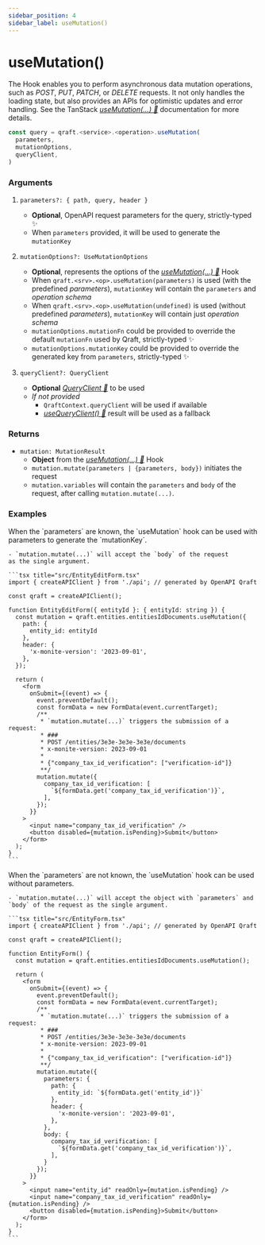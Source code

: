```yaml
---
sidebar_position: 4
sidebar_label: useMutation()
---
```



# useMutation()

The Hook enables you to perform asynchronous data mutation operations, such as _POST_, _PUT_, _PATCH_, or _DELETE_ requests.
It not only handles the loading state, but also provides an APIs for optimistic updates and error handling.
See the TanStack [_useMutation(...) 🌴_](https://tanstack.com/query/latest/docs/framework/react/reference/useMutation)
documentation for more details.

```ts
const query = qraft.<service>.<operation>.useMutation(
  parameters,
  mutationOptions,
  queryClient,
)
```

### Arguments

1. `parameters?: { path, query, header }`
   - **Optional**, OpenAPI request parameters for the query, strictly-typed ✨
   - When `parameters` provided, it will be used to generate the `mutationKey`

2. `mutationOptions?: UseMutationOptions`
   - **Optional**, represents the options of the [_useMutation(...) 🌴_](https://tanstack.com/query/latest/docs/framework/react/reference/useMutation) Hook
   - When `qraft.<srv>.<op>.useMutation(parameters)` is used (with the predefined _parameters_), `mutationKey` will contain the `parameters` and _operation schema_
   - When `qraft.<srv>.<op>.useMutation(undefined)` is used (without predefined _parameters_), `mutationKey` will contain just _operation schema_
   - `mutationOptions.mutationFn` could be provided to override the default `mutationFn` used by Qraft, strictly-typed ✨
   - `mutationOptions.mutationKey` could be provided to override the generated key from `parameters`, strictly-typed ✨

3. `queryClient?: QueryClient`
   - **Optional** [_QueryClient 🌴_](https://tanstack.com/query/latest/docs/reference/QueryClient) to be used
   - _If not provided_
     - `QraftContext.queryClient` will be used if available
     - [_useQueryClient() 🌴_](https://tanstack.com/query/latest/docs/framework/react/reference/useQueryClient)
       result will be used as a fallback

### Returns
- `mutation: MutationResult`
  - **Object** from the [_useMutation(...) 🌴_](https://tanstack.com/query/latest/docs/framework/react/reference/useMutation) Hook
  - `mutation.mutate(parameters | {parameters, body})` initiates the request
  - `mutation.variables` will contain the `parameters` and `body` of the request,
    after calling `mutation.mutate(...)`.

### Examples

<Tabs>
  <TabItem value="with-known-parameters" label="With parameters 📖" default>
    When the `parameters` are known, the `useMutation` hook can be used with parameters
    to generate the `mutationKey`.

    - `mutation.mutate(...)` will accept the `body` of the request
    as the single argument.

    ```tsx title="src/EntityEditForm.tsx"
    import { createAPIClient } from './api'; // generated by OpenAPI Qraft

    const qraft = createAPIClient();

    function EntityEditForm({ entityId }: { entityId: string }) {
      const mutation = qraft.entities.entitiesIdDocuments.useMutation({
        path: {
          entity_id: entityId
        },
        header: {
          'x-monite-version': '2023-09-01',
        },
      });

      return (
        <form
          onSubmit={(event) => {
            event.preventDefault();
            const formData = new FormData(event.currentTarget);
            /**
             * `mutation.mutate(...)` triggers the submission of a request:
             * ###
             * POST /entities/3e3e-3e3e-3e3e/documents
             * x-monite-version: 2023-09-01
             *
             * {"company_tax_id_verification": ["verification-id"]}
             **/
            mutation.mutate({
              company_tax_id_verification: [
                `${formData.get('company_tax_id_verification')}`,
              ],
            });
          }}
        >
          <input name="company_tax_id_verification" />
          <button disabled={mutation.isPending}>Submit</button>
        </form>
      );
    }
    ```
  </TabItem>
  <TabItem value="without-known-parameters" label="No parameters 📓">
    When the `parameters` are not known, the `useMutation` hook can be used without parameters.

    - `mutation.mutate(...)` will accept the object with `parameters` and `body` of the request as the single argument.

    ```tsx title="src/EntityForm.tsx"
    import { createAPIClient } from './api'; // generated by OpenAPI Qraft

    const qraft = createAPIClient();

    function EntityForm() {
      const mutation = qraft.entities.entitiesIdDocuments.useMutation();

      return (
        <form
          onSubmit={(event) => {
            event.preventDefault();
            const formData = new FormData(event.currentTarget);
            /**
             * `mutation.mutate(...)` triggers the submission of a request:
             * ###
             * POST /entities/3e3e-3e3e-3e3e/documents
             * x-monite-version: 2023-09-01
             *
             * {"company_tax_id_verification": ["verification-id"]}
             **/
            mutation.mutate({
              parameters: {
                path: {
                  entity_id: `${formData.get('entity_id')}`
                },
                header: {
                  'x-monite-version': '2023-09-01',
                },
              },
              body: {
                company_tax_id_verification: [
                  `${formData.get('company_tax_id_verification')}`,
                ],
              }
            });
          }}
        >
          <input name="entity_id" readOnly={mutation.isPending} />
          <input name="company_tax_id_verification" readOnly={mutation.isPending} />
          <button disabled={mutation.isPending}>Submit</button>
        </form>
      );
    }
    ```
  </TabItem>
</Tabs>
